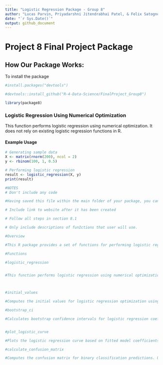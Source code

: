 ```yaml
---
title: "Logistic Regression Package - Group 8"
author: "Lucas Parvin, Priyadarshni Jitendrabhai Patel, & Felix Satognon "
date: "`r Sys.Date()`"
output: github_document
---
```


# Project 8 Final Project Package
  
## How Our Package Works:

To install the package
```r
#install.packages("devtools")

#devtools::install_github("R-4-Data-Science/FinalProject_Group8")

library(package8)

```

### Logistic Regression Using Numerical Optimization

This function performs logistic regression using numerical optimization. It does not rely on existing logistic regression functions in R.

#### Example Usage


```r
# Generating sample data
X <- matrix(rnorm(200), ncol = 2)
y <- rbinom(100, 1, 0.5)

# Performing logistic regression
result <- logistic_regression(X, y)
print(result)
```
























```r
#NOTES
# Don't include any code

#Having saved this file within the main folder of your package, you can compile this document using the pkgdown package (this can be installed by executing the following command in your console: devtools::install_github("hadley/pkgdown")). When the latter package is installed and loaded, all you need to do is execute the command pkgdown::build_site() to obtain the following web-page:

# Include link to website after it has been created

# Follow all steps in section 8.1

# Only include descriptions of funIctions that user will use.

#Overview

#This R package provides a set of functions for performing logistic regression, evaluating model performance, and visualizing results. The package is designed to be user-friendly, allowing users to perform logistic regression without relying on existing functions in R. Additionally, it includes tools for computing bootstrap confidence intervals, plotting the logistic regression curve, calculating confusion matrices, and more.

#Functions

#logistic_regression


#This function performs logistic regression using numerical optimization. Users can input a matrix of predictor variables (X) and a vector of binary response variables (y). Additional parameters include max_iter for the maximum number of iterations and tol for the convergence tolerance.



#initial_values

#Computes the initial values for logistic regression optimization using least squares. Users provide a matrix of predictor variables (X) and a vector of response variables (y).

#bootstrap_ci

#Calculates bootstrap confidence intervals for logistic regression coefficients. Users input a matrix of predictor variables (X), a vector of response variables (y), and optional parameters alpha for the significance level and n_bootstraps for the number of bootstrap samples.


#plot_logistic_curve

#Plots the logistic regression curve based on fitted model coefficients. Users provide a matrix of predictor variables (X), a vector of response variables (y), and the estimated coefficients from logistic regression (beta).

#calculate_confusion_matrix

#Computes the confusion matrix for binary classification predictions. Users input true binary responses (y) and predicted values (predictions).

```
